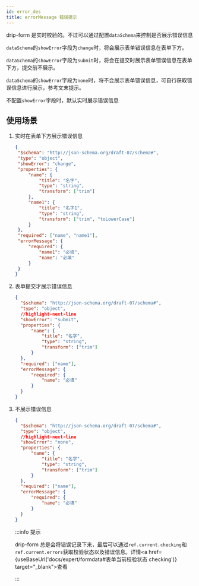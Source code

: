 ```yaml
---
id: error_des
title: errorMessage 错误提示
---
```



drip-form 是实时校验的。不过可以通过配置`dataSchema`来控制是否展示错误信息

`dataSchema`的`showError`字段为`change`时，将会展示表单错误信息在表单下方。

`dataSchema`的`showError`字段为`submit`时，将会在提交时展示表单错误信息在表单下方，提交前不展示。

`dataSchema`的`showError`字段为`none`时，将不会展示表单错误信息，可自行获取错误信息进行展示，参考文末提示。

不配置`showError`字段时，默认实时展示错误信息

## 使用场景

1. 实时在表单下方展示错误信息

   ```json title="dataSchema.json" {4}
   {
   	"$schema": "http://json-schema.org/draft-07/schema#",
   	"type": "object",
   	"showError": "change",
   	"properties": {
   		"name": {
   			"title": "名字",
   			"type": "string",
   			"transform": ["trim"]
   		},
   		"name1": {
   			"title": "名字1",
   			"type": "string",
   			"transform": ["trim", "toLowerCase"]
   		}
   	},
   	"required": ["name", "name1"],
   	"errorMessage": {
   		"required": {
   			"name1": "必填",
   			"name": "必填"
   		}
   	}
   }
   ```

2. 表单提交才展示错误信息

      ```json title="dataSchema.json"
      {
      	"$schema": "http://json-schema.org/draft-07/schema#",
      	"type": "object",
      	//highlight-next-line
      	"showError": "submit",
      	"properties": {
      		"name": {
      			"title": "名字",
      			"type": "string",
      			"transform": ["trim"]
      		}
      	},
      	"required": ["name"],
      	"errorMessage": {
      		"required": {
      			"name": "必填"
      		}
      	}
      }
      ```

3. 不展示错误信息


      ```json title="dataSchema.json"
      {
      	"$schema": "http://json-schema.org/draft-07/schema#",
      	"type": "object",
      	//highlight-next-line
      	"showError": "none",
      	"properties": {
      		"name": {
      			"title": "名字",
      			"type": "string",
      			"transform": ["trim"]
      		}
      	},
      	"required": ["name"],
      	"errorMessage": {
      		"required": {
      			"name": "必填"
      		}
      	}
      }
      ```

   :::info 提示

   drip-form 总是会将错误记录下来，最后可以通过`ref.current.checking`和`ref.current.errors`获取校验状态以及错误信息。详情<a href={useBaseUrl('docs/expert/formdata#表单当前校验状态 checking')} target="\_blank">查看</a>

   :::
